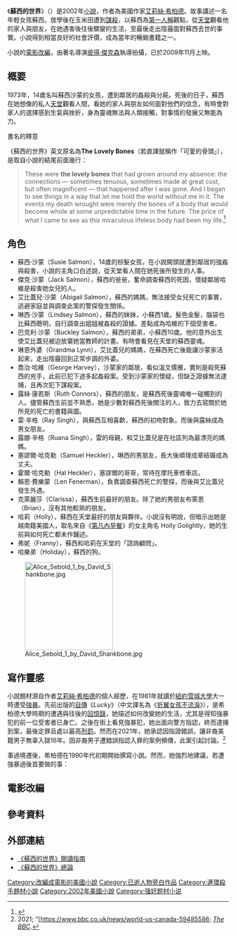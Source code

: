 {{otheruses4|[[小說|小說]]|[[電影|電影]]|蘇西的世界 (電影)}}
{{noteTA
|1=zh-hk:彼德·積遜; zh-tw:彼得·傑克森; zh-cn:彼得·杰克逊;
|2=zh-hk:屍中罪; zh-tw:蘇西的世界 (電影); zh-cn:可爱的骨头;
}}
{{infobox Book | <!-- See Wikipedia:WikiProject_Novels or Wikipedia:WikiProject_Books -->
| name         = 蘇西的世界
| title_orig   = ''The Lovely Bones''
| translator   = [[施清真|施清真]]（中譯）
| image        = Lovely Bones cover.jpg
| author       = [[艾莉絲·希柏德|艾莉絲·希柏德]]
| cover_artist = <!-- Yoori Kim (design); Daniel Lee (photo-illustration) -->
| country      = {{USA}}
| language     = [[英語|英語]]
| series       = 
| genre        = [[小說|小說]]
| publisher    = {{link-en|Little, Brown and Company|Little, Brown and Company|Little, Brown}}
| release_date = 2002年
| media_type   = 紙本（精裝與平裝）<br />[[有聲書|有聲書]]
| pages        = 328頁
| isbn         = ISBN 0-316-66634-3
| preceded_by  = 
| followed_by  = 
}}
《'''蘇西的世界'''》（{{lang-en|''The Lovely Bones''}}）是2002年[[小說|小說]]，作者為美國作家[[艾莉絲·希柏德|艾莉絲·希柏德]]。故事講述一名年輕女孩蘇西，放學後在玉米田遭到[[謀殺|謀殺]]，以蘇西為[[第一人稱|第一人稱]]觀點，從[[天堂|天堂]]觀看他的家人與朋友，在她遇害後往後驟變的生活，至最後走出陰霾面對蘇西去世的事實。小說得到相當良好的社會評價，成為當年的暢銷書籍之一。

小說的[[蘇西的世界_(電影)|電影改編]]，由著名導演[[彼得·傑克森|彼得·傑克森]]執導拍攝，已於2009年11月上映。

== 概要 ==
1973年，14歲名叫蘇西沙蒙的女孩，遭到鄰居的姦殺與分屍。死後的日子，蘇西在她想像的私人[[天堂|天堂]]觀看人間，看她的家人與朋友如何面對他們的信念，有時會對家人的選擇感到生氣與挫折，身為靈魂無法與人類接觸，對事情的發展又無能為力。
;書名的釋意
《蘇西的世界》英文原名為'''The Lovely Bones'''（若直譯就稱作「可愛的骨頭」），是取自小說的結尾前面幾行：
<blockquote>
These were '''the lovely bones''' that had grown around my absence: the connections — sometimes tenuous, sometimes   made at great cost, but often magnificent — that happened after I was gone. And I began to see things in a way that let me hold the world without me in it. The events my death wrought were merely the bones of a body that would become whole at some unpredictable time in the future. The price of what I came to see as this miraculous lifeless body had been my life.<ref>{{cite book |title=The Lovely Bones |last=Sebold |first=Alice |authorlink= Alice Sebold |coauthors= |year= |publisher= |location= |isbn= |page=320 |pages= |url= }}</ref>
</blockquote>

== 角色 ==
* 蘇西·沙蒙（Susie Salmon），14歲的棕髮女孩，在小說開頭就遭到鄰居的強姦與殺害，小說的主角口白述說，從天堂看人間在她死後所發生的人事。
* 傑克·沙蒙（Jack Salmon），蘇西的爸爸，奮命調查蘇西的死因，懷疑鄰居哈維是殺害她女兒的人。
* 艾比蓋兒·沙蒙（Abigail Salmon），蘇西的媽媽，無法接受女兒死亡的事實，逃避家庭並與調查此案的警探發生關係。
* 琳西·沙蒙（Lindsey Salmon），蘇西的妹妹，小蘇西1歲。髮色金髮，腦袋也比蘇西聰明，自行調查出姐姐被姦殺的證據。差點成為哈維的下個受害者。
* 巴克利·沙蒙（Buckley Salmon），蘇西的弟弟，小蘇西10歲。他的意外出生使艾比蓋兒被迫放棄她當教師的計畫。有時會看見在天堂的蘇西靈魂。
* 琳恩外婆（Grandma Lynn），艾比蓋兒的媽媽，在蘇西死亡後能讓沙蒙家活起來，走出陰霾回到正常步調的外婆。
* 喬治·哈維（George Harvey），沙蒙家的鄰居，看似溫文儒雅，實則是殺死蘇西的兇手，此前已犯下過多起姦殺案。受到沙蒙家的懷疑，但缺乏證據無法逮捕，且再次犯下謀殺案。
* 露絲·康若斯（Ruth Connors），蘇西的朋友，是蘇西死後靈魂唯一碰觸到的人。儘管蘇西生前並不熟悉，她是少數對蘇西死後關注的人，致力去寫關於她所見的死亡的書籍與圖。
* 雷·辛格（Ray Singh），與蘇西互相喜歡，蘇西的初吻對象。而後與露絲成為男女朋友。
* 露娜·辛格（Ruana Singh），雷的母親，和艾比蓋兒是在社區列為最漂亮的媽媽。 
* 塞謬爾·哈克勒（Samuel Heckler），琳西的男朋友，長大後順理成章結婚成為丈夫。 
* 霍爾·哈克勒（Hal Heckler），塞謬爾的哥哥，常待在摩托車修車店。
* 賴恩·費樂蒙（Len Fenerman），負責調查蘇西死亡的警探，而後與艾比蓋兒發生外遇。
* 克萊麗莎（Clarissa），蘇西生前最好的朋友。除了她的男朋友布萊恩（Brian），沒有其他較熟的朋友。
* 哈莉（Holly），蘇西在天堂最好的朋友與夥伴。小說沒有明說，但暗示出她是越南籍美國人，取名來自《[[第凡內早餐|第凡內早餐]]》的女主角名 Holly Golightly，她的生前與如何死亡都未作鋪述。
* 弗妮（Franny），蘇西和哈莉在天堂的「諮詢顧問」。
* 哈樂弟（Holiday），蘇西的狗。

[[File:Alice_Sebold_1_by_David_Shankbone.jpg|200px]]

== 寫作靈感 ==
小說題材源自作者[[艾莉絲·希柏德|艾莉絲·希柏德]]的個人經歷，在1981年就讀於[[紐約|紐約]][[雪城大學|雪城大學]]大一時遭受[[強姦|強暴]]。先前出版的[[自傳|自傳]]《''Lucky''》（中文譯名為《[[折翼女孩不流淚|折翼女孩不流淚]]》），是希柏德大學時期的遭遇與往後的[[回憶錄|回憶錄]]，她描述如何改變她的生活，尤其是得知強暴犯的前一位受害者已身亡。之後在街上看見強暴犯，她出面向警方指認，終而逮捕到案，最後定罪且處以最高[[刑罰|刑罰]]。然而在2021年，她承認因指證錯誤，讓非裔美籍男子無辜入獄16年。因非裔男子遭錯誤指認入罪的案例頻傳，此案引起討論。<ref name="BBC interview">2021; "[https://www.bbc.co.uk/news/world-us-canada-59485586; ''[[The_BBC|The BBC]]''.</ref>

事過境遷後，希柏德在1990年代初期開始撰寫小說。然而，她強烈地建議，若遭強暴過後首要做的事：
{{cquote 2|First of all, therapy is for therapy. Leave it there. Second, because you're a rape victim, everyone wants to turn everything you do into something "therapeutic" — oh, I understand, going to the bathroom must be so therapeutic for you!<ref name="Guardian interview">Viner, Katharine; August 24, 2002; "[http://www.guardian.co.uk/weekend/story/0,3605,778873,00.html Above and Beyo 克萊麗莎（Clarissa），蘇西生前最好的朋友。 nd: Interview with Alice Sebold]"; ''[[The_Guardian|The Guardian]]''.</ref>}}

== 電影改編 ==
{{main|屍中罪}}

== 參考資料 ==
<div class="references-small">
<references />
</div>

== 外部連結 ==
* [http://www.readinggroupguides.com/guides3/lovely_bones1.asp 《蘇西的世界》閱讀指南] {{Wayback|url=http://www.readinggroupguides.com/guides3/lovely_bones1.asp |date=20201114001240 }}
* [http://wikisummaries.org/The_Lovely_Bones 《蘇西的世界》總論] {{Wayback|url=http://wikisummaries.org/The_Lovely_Bones |date=20210421122528 }}

{{DEFAULTSORT:Lovely Bones, The}}
[[Category:改編成電影的美國小說|Category:改編成電影的美國小說]]
[[Category:已逝人物旁白作品|Category:已逝人物旁白作品]]
[[Category:連環殺手題材小說|Category:連環殺手題材小說]]
[[Category:2002年美國小說|Category:2002年美國小說]]
[[Category:强奸题材小说|Category:强奸题材小说]]